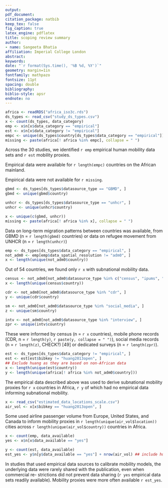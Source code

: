 ```yaml
---
output: 
pdf_document:
citation_package: natbib
keep_tex: false
fig_caption: true
latex_engine: pdflatex
title: scoping review summary
author:
- name: Sangeeta Bhatia
affiliation: Imperial College London
abstract: 
keywords: 
date: "`r format(Sys.time(), '%B %d, %Y')`"
geometry: margin=1in
fontfamily: mathpazo
fontsize: 11pt
spacing: double
bibliography: 
biblio-style: apsr
endnote: no
---
```


```r
africa <- readRDS("africa_iso3c.rds")
ds_types <- read_csv("study_ds_types.csv")
x <- count(ds_types, data_category)
emp <- x$n[x$data_category == "empirical"]
est <- x$n[x$data_category != "empirical"]
empc <- unique(ds_types$country[ds_types$data_category == "empirical"])
missing <- paste(africa[! africa %in% empc], collapse = " ")
```

Across
the 30 studies, we identified `r emp` empirical human mobility data sets
and `r est` mobility proxies. 

Empirical data were available for `r length(empc)` countries on the African
mainland.

Empirical data were not available for `r missing`.

```r
gbmd <- ds_types[ds_types$datasource_type == "GBMD", ]
gbmd <- unique(gbmd$country)

unhcr <- ds_types[ds_types$datasource_type == "unhcr", ]
unhcr <- unique(unhcr$country)

x <- unique(c(gbmd, unhcr))
missing <- paste(africa[! africa %in% x], collapse = " ")
```

Data on long-term
migration patterns between countries was available, from GBMD (n = `r length(gbmd)`
countries) or data on refugee movement from UNHCR (n = `r length(unhcr)`)

```r
emp <- ds_types[ds_types$data_category == "empirical", ]
not_adm0 <- emp[emp$data_spatial_resolution != "adm0", ]
x <- length(unique(not_adm0$country))
```

Out of 54 countries, we found only `r x` with subnational mobility data.

```r
census <- not_adm0[not_adm0$datasource_type %in% c("census", "ipums", "hdss"), ]
x <- length(unique(census$country))

cdr <- not_adm0[not_adm0$datasource_type %in% "cdr", ]
y <- unique(cdr$country)

sm <- not_adm0[not_adm0$datasource_type %in% "social_media", ]
z <- unique(sm$country)

intv <- not_adm0[not_adm0$datasource_type %in% "interview", ]
zpr <- unique(intv$country)


```
These were informed by census (n = `r x` countries), mobile phone records
(CDR, n = `r length(y)`, `r paste(y, collapse = " ")`), 
social media records (n = `r length(z)`, CHECK?) [49] or dedicated
surveys (n = `r length(zpr)`).

```r
est <- ds_types[ds_types$data_category != "empirical", ]
est <- est[est$bibkey != "huang2013open", ]
## Exclude huang as they are based on non-African data
x <- length(unique(est$country))
y <- length(unique(africa[! africa %in% not_adm0$country]))
```
The empirical data described above was used to derive subnational
mobility proxies for `r x` countries in Africa, `r y` of which had no
empirical data informing subnational mobility.

```r
x <- read_csv("estimated_data_locations_scale.csv")
air_vol <- x[x$bibkey == "huang2013open", ]
```
Some used airline passenger volume from Europe, United States, and
Canada to inform mobility proxies in `r length(unique(air_vol$location))` cities across 
`r length(unique(air_vol$country))` countries in Africa.

```r
x <- count(emp, data_available)
yes <- x$n[x$data_available == "yes"]

y <- count(est, data_available)
est_yes <- y$n[y$data_available == "yes"] + nrow(air_vol) ## include huang, which is open-acess
```
In studies that used empirical data sources to calibrate mobility
models, the underlying data were rarely shared with the publication,
even when commercial re- strictions did not prevent data sharing
(`r yes` empirical data sets readily available). Mobility proxies were
more often available `r est_yes`.

